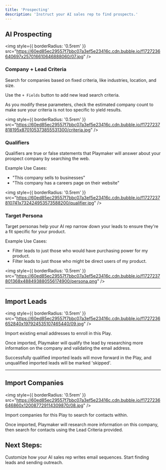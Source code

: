 ```yaml
---
title: 'Prospecting'
description: 'Instruct your AI sales rep to find prospects.'
---
```


## AI Prospecting

<img
  style={{ borderRadius: '0.5rem' }}
  src="https://60ed85ec29557f7bbc07a3ef5e23416c.cdn.bubble.io/f1727236640697x257016610646888060/07.jpg"
/>


### Company + Lead Criteria

Search for companies based on fixed criteria, like industries, location, and size.

Use the `+ Fields` button to add new lead search criteria.

As you modify these parameters, check the estimated company count to make sure your criteria is not too specific to yield results.

<img
  style={{ borderRadius: '0.5rem' }}
  src="https://60ed85ec29557f7bbc07a3ef5e23416c.cdn.bubble.io/f1727237818195x870105373855531300/criteria.jpg"
/>


### Qualifiers

Qualifiers are true or false statements that Playmaker will answer about your prospect company by searching the web.

Example Use Cases:
- "This company sells to businesses" 
- "This company has a careers page on their website"

<img
  style={{ borderRadius: '0.5rem' }}
  src="https://60ed85ec29557f7bbc07a3ef5e23416c.cdn.bubble.io/f1727237810741x732424953573588200/qualifier.jpg"
/>


### Target Persona

Target personas help your AI rep narrow down your leads to ensure they're a fit specific for your product.

Example Use Cases:
- Filter leads to just those who would have purchasing power for my product.
- Filter leads to just those who might be direct users of my product.

<img
  style={{ borderRadius: '0.5rem' }}
  src="https://60ed85ec29557f7bbc07a3ef5e23416c.cdn.bubble.io/f1727237801368x488493880556174900/persona.png"
/>

---

## Import Leads

<img
  style={{ borderRadius: '0.5rem' }}
  src="https://60ed85ec29557f7bbc07a3ef5e23416c.cdn.bubble.io/f1727236652840x197924535107465440/09.jpg"
/>

Import existing email addresses to enroll in this Play.

Once imported, Playmaker will qualify the lead by researching more information on the company and validating the email address.

Successfully qualified imported leads will move forward in the Play, and unqualified imported leads will be marked 'skipped'.


---

## Import Companies

<img
  style={{ borderRadius: '0.5rem' }}
  src="https://60ed85ec29557f7bbc07a3ef5e23416c.cdn.bubble.io/f1727236646860x120087729114309870/08.jpg"
/>

Import companies for this Play to search for contacts within.

Once imported, Playmaker will research more information on this company, then search for contacts using the Lead Criteria provided.



## Next Steps:

<CardGroup cols={2}>
  <Card
    title="Outreach"
    icon="pen"
    href="/plays/outreach"
  >
    Customize how your AI sales rep writes email sequences.
  </Card>
  <Card
    title="Enable a Play"
    icon="toggle-on"
    href="/launch/start"
  >
    Start finding leads and sending outreach.
  </Card>
</CardGroup>
